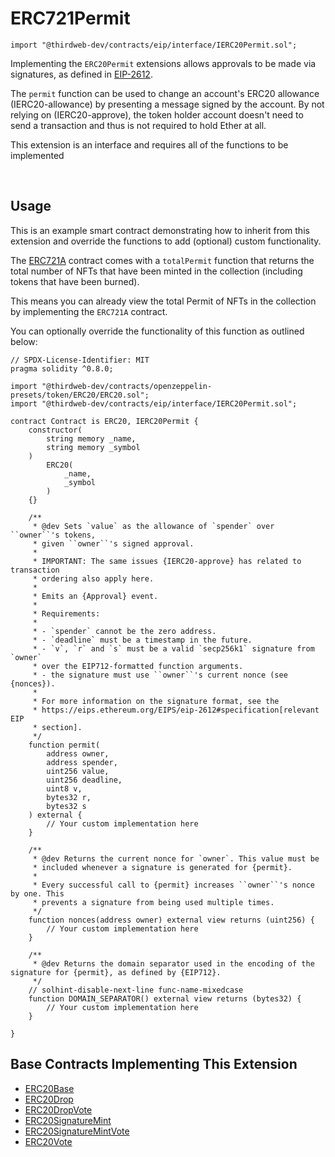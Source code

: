 
# ERC721Permit

```solidity
import "@thirdweb-dev/contracts/eip/interface/IERC20Permit.sol";
```

Implementing the `ERC20Permit` extensions allows approvals to be made via signatures, as defined in
[EIP-2612](https://eips.ethereum.org/EIPS/eip-2612[EIP-2612]).

The `permit` function can be used to change an account's ERC20 allowance (IERC20-allowance) by
presenting a message signed by the account. By not relying on (IERC20-approve), the token holder account doesn't
need to send a transaction and thus is not required to hold Ether at all.

<Callout title="info" variant="info">

This extension is an interface and requires all of the functions to be implemented

</Callout>

<br />

<GithubButtonLink href="https://github.com/thirdweb-dev/contracts/blob/main/contracts/eip/interface/IERC20Permit.sol" />

## Usage

This is an example smart contract demonstrating how to inherit from this extension and override the functions to add (optional) custom functionality.

The [ERC721A](/contracts/build/extensions/erc-721/ERC721) contract comes with a `totalPermit`
function that returns the total number of NFTs that have been minted in the collection (including tokens that have been burned).

This means you can already view the total Permit of NFTs in the collection by implementing the `ERC721A` contract.

You can optionally override the functionality of this function as outlined below:

```solidity
// SPDX-License-Identifier: MIT
pragma solidity ^0.8.0;

import "@thirdweb-dev/contracts/openzeppelin-presets/token/ERC20/ERC20.sol";
import "@thirdweb-dev/contracts/eip/interface/IERC20Permit.sol";

contract Contract is ERC20, IERC20Permit {
    constructor(
        string memory _name,
        string memory _symbol
    )
        ERC20(
            _name,
            _symbol
        )
    {}

    /**
     * @dev Sets `value` as the allowance of `spender` over ``owner``'s tokens,
     * given ``owner``'s signed approval.
     *
     * IMPORTANT: The same issues {IERC20-approve} has related to transaction
     * ordering also apply here.
     *
     * Emits an {Approval} event.
     *
     * Requirements:
     *
     * - `spender` cannot be the zero address.
     * - `deadline` must be a timestamp in the future.
     * - `v`, `r` and `s` must be a valid `secp256k1` signature from `owner`
     * over the EIP712-formatted function arguments.
     * - the signature must use ``owner``'s current nonce (see {nonces}).
     *
     * For more information on the signature format, see the
     * https://eips.ethereum.org/EIPS/eip-2612#specification[relevant EIP
     * section].
     */
    function permit(
        address owner,
        address spender,
        uint256 value,
        uint256 deadline,
        uint8 v,
        bytes32 r,
        bytes32 s
    ) external {
        // Your custom implementation here
    }

    /**
     * @dev Returns the current nonce for `owner`. This value must be
     * included whenever a signature is generated for {permit}.
     *
     * Every successful call to {permit} increases ``owner``'s nonce by one. This
     * prevents a signature from being used multiple times.
     */
    function nonces(address owner) external view returns (uint256) {
        // Your custom implementation here
    }

    /**
     * @dev Returns the domain separator used in the encoding of the signature for {permit}, as defined by {EIP712}.
     */
    // solhint-disable-next-line func-name-mixedcase
    function DOMAIN_SEPARATOR() external view returns (bytes32) {
        // Your custom implementation here
    }

}
```

## Base Contracts Implementing This Extension

- [ERC20Base](/solidity/base-contracts/erc20base)
- [ERC20Drop](/solidity/base-contracts/erc20drop)
- [ERC20DropVote](/solidity/base-contracts/erc20dropvote)
- [ERC20SignatureMint](/solidity/base-contracts/erc20signaturemint)
- [ERC20SignatureMintVote](/solidity/base-contracts/erc20signaturemintvote)
- [ERC20Vote](/solidity/base-contracts/erc20vote)
